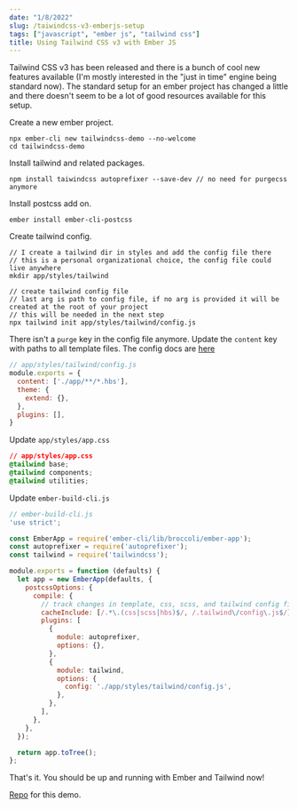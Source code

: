 ```yaml
---
date: "1/8/2022"
slug: /taiwindcss-v3-emberjs-setup
tags: ["javascript", "ember js", "tailwind css"]
title: Using Tailwind CSS v3 with Ember JS
---
```


Tailwind CSS v3 has been released and there is a bunch of cool new features available (I'm mostly interested in the "just in time" engine being standard now). The standard setup for an ember project has changed a little and there doesn't seem to be a lot of good resources available for this setup.

Create a new ember project.

```
npx ember-cli new tailwindcss-demo --no-welcome
cd tailwindcss-demo
```

Install tailwind and related packages.

```
npm install taiwindcss autoprefixer --save-dev // no need for purgecss anymore
```

Install postcss add on.

```
ember install ember-cli-postcss
```

Create tailwind config.

```
// I create a tailwind dir in styles and add the config file there
// this is a personal organizational choice, the config file could live anywhere
mkdir app/styles/tailwind

// create tailwind config file
// last arg is path to config file, if no arg is provided it will be created at the root of your project
// this will be needed in the next step
npx tailwind init app/styles/tailwind/config.js
```

There isn't a `purge` key in the config file anymore. Update the `content` key with paths to all template files. The config docs are [here](https://tailwindcss.com/docs/content-configuration)

```javascript
// app/styles/tailwind/config.js
module.exports = {
  content: ['./app/**/*.hbs'],
  theme: {
    extend: {},
  },
  plugins: [],
}
```

Update `app/styles/app.css`

```css
// app/styles/app.css
@tailwind base;
@tailwind components;
@tailwind utilities;
```

Update `ember-build-cli.js`

```javascript
// ember-build-cli.js
'use strict';

const EmberApp = require('ember-cli/lib/broccoli/ember-app');
const autoprefixer = require('autoprefixer');
const tailwind = require('tailwindcss');

module.exports = function (defaults) {
  let app = new EmberApp(defaults, {
    postcssOptions: {
      compile: {
        // track changes in template, css, scss, and tailwind config files
        cacheInclude: [/.*\.(css|scss|hbs)$/, /.tailwind\/config\.js$/],
        plugins: [
          {
            module: autoprefixer,
            options: {},
          },
          {
            module: tailwind,
            options: {
              config: './app/styles/tailwind/config.js',
            },
          },
        ],
      },
    },
  });

  return app.toTree();
};
```
That's it. You should be up and running with Ember and Tailwind now!

[Repo](https://github.com/asasmith/tailwindcss-v3-ember) for this demo.
